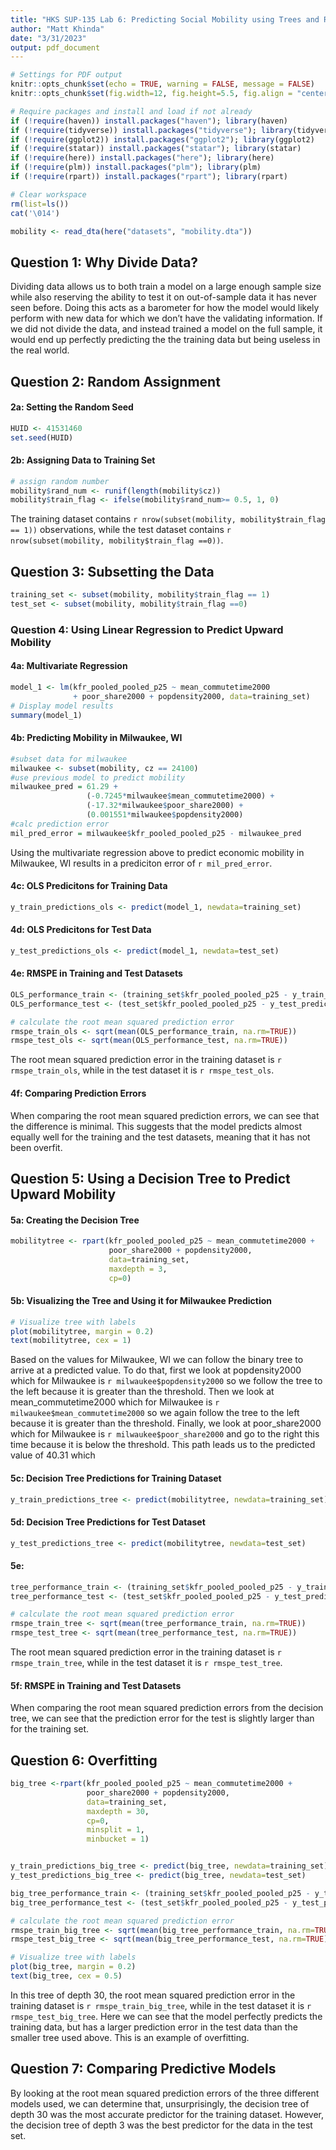 ```yaml
---
title: "HKS SUP-135 Lab 6: Predicting Social Mobility using Trees and Regression"
author: "Matt Khinda"
date: "3/31/2023"
output: pdf_document
---
```


```r
# Settings for PDF output
knitr::opts_chunk$set(echo = TRUE, warning = FALSE, message = FALSE) 
knitr::opts_chunk$set(fig.width=12, fig.height=5.5, fig.align = "center") 

# Require packages and install and load if not already
if (!require(haven)) install.packages("haven"); library(haven)
if (!require(tidyverse)) install.packages("tidyverse"); library(tidyverse)
if (!require(ggplot2)) install.packages("ggplot2"); library(ggplot2)
if (!require(statar)) install.packages("statar"); library(statar)
if (!require(here)) install.packages("here"); library(here)
if (!require(plm)) install.packages("plm"); library(plm)
if (!require(rpart)) install.packages("rpart"); library(rpart)

# Clear workspace
rm(list=ls())
cat('\014')
```


```r
mobility <- read_dta(here("datasets", "mobility.dta"))
```

## Question 1: Why Divide Data?

Dividing data allows us to both train a model on a large enough sample size while also reserving the ability to test it on out-of-sample data it has never seen before. Doing this acts as a barometer for how the model would likely perform with new data for which we don't have the validating information. If we did not divide the data, and instead trained a model on the full sample, it would end up perfectly predicting the the training data but being useless in the real world. 


## Question 2: Random Assignment 

#### 2a: Setting the Random Seed
```r
HUID <- 41531460
set.seed(HUID)
```

#### 2b: Assigning Data to Training Set
```r
# assign random number 
mobility$rand_num <- runif(length(mobility$cz))
mobility$train_flag <- ifelse(mobility$rand_num>= 0.5, 1, 0) 
```

The training dataset contains `r nrow(subset(mobility, mobility$train_flag == 1))` observations, while the test dataset contains `r nrow(subset(mobility, mobility$train_flag ==0))`.

## Question 3: Subsetting the Data
```r
training_set <- subset(mobility, mobility$train_flag == 1)
test_set <- subset(mobility, mobility$train_flag ==0)
```

### Question 4: Using Linear Regression to Predict Upward Mobility

#### 4a: Multivariate Regression
```r
model_1 <- lm(kfr_pooled_pooled_p25 ~ mean_commutetime2000 
              + poor_share2000 + popdensity2000, data=training_set) 
# Display model results
summary(model_1)
```

#### 4b: Predicting Mobility in Milwaukee, WI  
```r
#subset data for milwaukee
milwaukee <- subset(mobility, cz == 24100)
#use previous model to predict mobility
milwaukee_pred = 61.29 +
                 (-0.7245*milwaukee$mean_commutetime2000) +
                 (-17.32*milwaukee$poor_share2000) + 
                 (0.001551*milwaukee$popdensity2000)
#calc prediction error
mil_pred_error = milwaukee$kfr_pooled_pooled_p25 - milwaukee_pred
```

Using the multivariate regression above to predict economic mobility in Milwaukee, WI results in a prediciton error of `r mil_pred_error`.

#### 4c: OLS Predicitons for Training Data
```r
y_train_predictions_ols <- predict(model_1, newdata=training_set)
```

#### 4d: OLS Predicitons for Test Data
```r
y_test_predictions_ols <- predict(model_1, newdata=test_set)
```

#### 4e: RMSPE in Training and Test Datasets
```r
OLS_performance_train <- (training_set$kfr_pooled_pooled_p25 - y_train_predictions_ols)^2
OLS_performance_test <- (test_set$kfr_pooled_pooled_p25 - y_test_predictions_ols)^2

# calculate the root mean squared prediction error
rmspe_train_ols <- sqrt(mean(OLS_performance_train, na.rm=TRUE))
rmspe_test_ols <- sqrt(mean(OLS_performance_test, na.rm=TRUE))
```

The root mean squared prediction error in the training dataset is `r rmspe_train_ols`, while in the test dataset it is `r rmspe_test_ols`.

#### 4f: Comparing Prediction Errors

When comparing the root mean squared prediction errors, we can see that the difference is minimal. This suggests that the model predicts almost equally well for the training and the test datasets, meaning that it has not been overfit.


## Question 5: Using a Decision Tree to Predict Upward Mobility

#### 5a: Creating the Decision Tree
```r
mobilitytree <- rpart(kfr_pooled_pooled_p25 ~ mean_commutetime2000 + 
                      poor_share2000 + popdensity2000, 
                      data=training_set, 
                      maxdepth = 3, 
                      cp=0) 
```

#### 5b: Visualizing the Tree and Using it for Milwaukee Prediction
```r
# Visualize tree with labels
plot(mobilitytree, margin = 0.2) 
text(mobilitytree, cex = 1) 
```

Based on the values for Milwaukee, WI we can follow the binary tree to arrive at a predicted value. To do that, first we look at popdensity2000 which for Milwaukee is `r milwaukee$popdensity2000` so we follow the tree to the left because it is greater than the threshold. Then we look at mean_commutetime2000 which for Milwaukee is `r milwaukee$mean_commutetime2000` so we again follow the tree to the left because it is greater than the threshold. Finally, we look at poor_share2000 which for Milwaukee is `r milwaukee$poor_share2000` and go to the right this time because it is below the threshold. This path leads us to the predicted value of 40.31 which 


#### 5c: Decision Tree Predictions for Training Dataset
```r
y_train_predictions_tree <- predict(mobilitytree, newdata=training_set)
```

#### 5d: Decision Tree Predictions for Test Dataset
```r
y_test_predictions_tree <- predict(mobilitytree, newdata=test_set)
```

#### 5e: 
```r
tree_performance_train <- (training_set$kfr_pooled_pooled_p25 - y_train_predictions_tree)^2
tree_performance_test <- (test_set$kfr_pooled_pooled_p25 - y_test_predictions_tree)^2

# calculate the root mean squared prediction error
rmspe_train_tree <- sqrt(mean(tree_performance_train, na.rm=TRUE))
rmspe_test_tree <- sqrt(mean(tree_performance_test, na.rm=TRUE))
```

The root mean squared prediction error in the training dataset is `r rmspe_train_tree`, while in the test dataset it is `r rmspe_test_tree`.


#### 5f: RMSPE in Training and Test Datasets

When comparing the root mean squared prediction errors from the decision tree, we can see that the prediction error for the test is slightly larger than for the training set. 

## Question 6: Overfitting 
```r
big_tree <-rpart(kfr_pooled_pooled_p25 ~ mean_commutetime2000 + 
                 poor_share2000 + popdensity2000, 
                 data=training_set, 
                 maxdepth = 30, 
                 cp=0,  
                 minsplit = 1, 
                 minbucket = 1)


y_train_predictions_big_tree <- predict(big_tree, newdata=training_set)
y_test_predictions_big_tree <- predict(big_tree, newdata=test_set)

big_tree_performance_train <- (training_set$kfr_pooled_pooled_p25 - y_train_predictions_big_tree)^2
big_tree_performance_test <- (test_set$kfr_pooled_pooled_p25 - y_test_predictions_big_tree)^2

# calculate the root mean squared prediction error
rmspe_train_big_tree <- sqrt(mean(big_tree_performance_train, na.rm=TRUE))
rmspe_test_big_tree <- sqrt(mean(big_tree_performance_test, na.rm=TRUE))

# Visualize tree with labels
plot(big_tree, margin = 0.2) 
text(big_tree, cex = 0.5) 
```

In this tree of depth 30, the root mean squared prediction error in the training dataset is `r rmspe_train_big_tree`, while in the test dataset it is `r rmspe_test_big_tree`. Here we can see that the model perfectly predicts the training data, but has a larger prediction error in the test data than the smaller tree used above. This is an example of overfitting. 

## Question 7: Comparing Predictive Models

By looking at the root mean squared prediction errors of the three different models used, we can determine that, unsurprisingly, the decision tree of depth 30 was the most accurate predictor for the training dataset. However, the decision tree of depth 3 was the best predictor for the data in the test set. 








